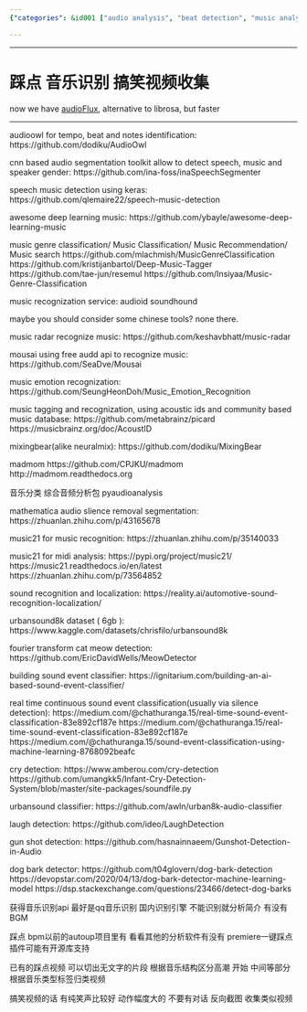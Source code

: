 ```yaml
---
{"categories": &id001 ["audio analysis", "beat detection", "music analysis"], "category": "Audio Recognition", "date": "2023-12-22 23:52:59", "description": "This article discusses various audio and music recognition tools like audioFlux, inaSpeechSegmenter, Mousai, Music Emotion Recognition, Picard, AcoustID, MixingBear, madmom, pyaudioanalysis, MUSIC21, urbanSound8k dataset, MeowDetector, and more. It also mentions using QQ Music's recognition engine for domestic audio identification and Premier plugins for categorizing humorous videos based on music structure.", "tags": *id001, "title": "踩点 音乐识别"}

---
```


------

# 踩点 音乐识别 搞笑视频收集

now we have [audioFlux](https://github.com/libAudioFlux/audioFlux), alternative to librosa, but faster

----

audioowl for tempo, beat and notes identification:
https://github.com/dodiku/AudioOwl

cnn based audio segmentation toolkit allow to detect speech, music and speaker gender:
https://github.com/ina-foss/inaSpeechSegmenter

speech music detection using keras:
https://github.com/qlemaire22/speech-music-detection

awesome deep learning music:
https://github.com/ybayle/awesome-deep-learning-music

music genre classification/ Music Classification/ Music Recommendation/ Music search
https://github.com/mlachmish/MusicGenreClassification
https://github.com/kristijanbartol/Deep-Music-Tagger
 https://github.com/tae-jun/resemul
https://github.com/Insiyaa/Music-Genre-Classification

music recognization service:
audioid soundhound

maybe you should consider some chinese tools? none there.

music radar recognize music:
https://github.com/keshavbhatt/music-radar

mousai using free audd api to recognize music:
https://github.com/SeaDve/Mousai

music emotion recognization:
https://github.com/SeungHeonDoh/Music_Emotion_Recognition

music tagging and recognization, using acoustic ids and community based music database:
https://github.com/metabrainz/picard
https://musicbrainz.org/doc/AcoustID

 mixingbear(alike neuralmix):
https://github.com/dodiku/MixingBear

madmom
https://github.com/CPJKU/madmom
http://madmom.readthedocs.org

音乐分类 综合音频分析包
pyaudioanalysis 

mathematica audio slience removal segmentation:
https://zhuanlan.zhihu.com/p/43165678

music21 for music recognition:
https://zhuanlan.zhihu.com/p/35140033

music21 for midi analysis:
https://pypi.org/project/music21/  
https://music21.readthedocs.io/en/latest
https://zhuanlan.zhihu.com/p/73564852

sound recognition and localization:
https://reality.ai/automotive-sound-recognition-localization/

 urbansound8k dataset ( 6gb ):
https://www.kaggle.com/datasets/chrisfilo/urbansound8k

 fourier transform cat meow detection:
https://github.com/EricDavidWells/MeowDetector

building sound event classifier:
https://ignitarium.com/building-an-ai-based-sound-event-classifier/

real time continuous sound event classification(usually via silence detection):
https://medium.com/@chathuranga.15/real-time-sound-event-classification-83e892cf187e
https://medium.com/@chathuranga.15/real-time-sound-event-classification-83e892cf187e
https://medium.com/@chathuranga.15/sound-event-classification-using-machine-learning-8768092beafc


cry detection:
https://www.amberou.com/cry-detection
https://github.com/umangkk5/Infant-Cry-Detection-System/blob/master/site-packages/soundfile.py

urbansound classifier:
https://github.com/awln/urban8k-audio-classifier

laugh detection:
  https://github.com/ideo/LaughDetection


gun shot detection:
https://github.com/hasnainnaeem/Gunshot-Detection-in-Audio

dog bark detector:
https://github.com/t04glovern/dog-bark-detection
https://devopstar.com/2020/04/13/dog-bark-detector-machine-learning-model
https://dsp.stackexchange.com/questions/23466/detect-dog-barks

获得音乐识别api 最好是qq音乐识别 国内识别引擎
不能识别就分析简介 有没有BGM

踩点 bpm以前的autoup项目里有 看看其他的分析软件有没有 premiere一键踩点插件可能有开源库支持

已有的踩点视频 可以切出无文字的片段 根据音乐结构区分高潮 开始 中间等部分 根据音乐类型标签归类视频

搞笑视频的话 有纯笑声比较好 动作幅度大的 不要有对话 反向截图 收集类似视频

